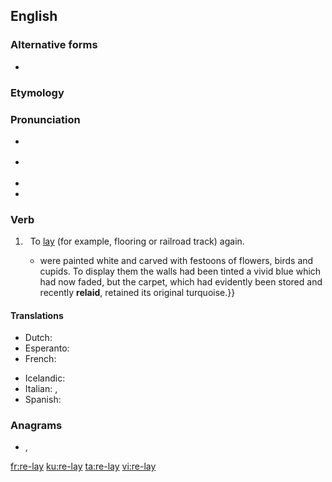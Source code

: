 {{also|relay}}
==English==

===Alternative forms===
* {{l|en|relay}}

===Etymology===
{{prefix|re|lay|lang=en}}

===Pronunciation===
* {{a|UK}} {{IPA|/ˌɹiːˈleɪ/|lang=en}}
* {{a|US}} {{IPA|/ˌɹiˈleɪ/|lang=en}}
* {{rhymes|iːleɪ|lang=en}}
* {{homophones|lang=en|relay}}

===Verb===
{{en-verb|relays|relaying|relaid}}

# {{lb|en|transitive}}&nbsp; To [[lay]] (for example, flooring or railroad track) again.
#* {{quote-book|year=1963|author={{w|Margery Allingham}}
|title={{w|The China Governess}}
|chapter=1|url=http://openlibrary.org/works/OL2004261W
|passage=The half-dozen pieces {{...}} were painted white and carved with festoons of flowers, birds and cupids. To display them the walls had been tinted a vivid blue which had now faded, but the carpet, which had evidently been stored and recently '''relaid''', retained its original turquoise.}}
#: {{ux|en|He had to '''re-lay''' the tiles because the cement was too dry.}}

====Translations====
{{trans-top|to lay again}}
* Dutch: {{t|nl|herleggen}}
* Esperanto: {{t|eo|remeti}}
* French: {{t+|fr|remettre}}
{{trans-mid}}
* Icelandic: {{t|is|endurleggja}}
* Italian: {{t|it|ricollocare}}, {{t+|it|rimettere}}
* Spanish: {{t+|es|reponer}}
{{trans-bottom}}

===Anagrams===
* {{l|en|early}}, {{l|en|layer}}

[[fr:re-lay]]
[[ku:re-lay]]
[[ta:re-lay]]
[[vi:re-lay]]